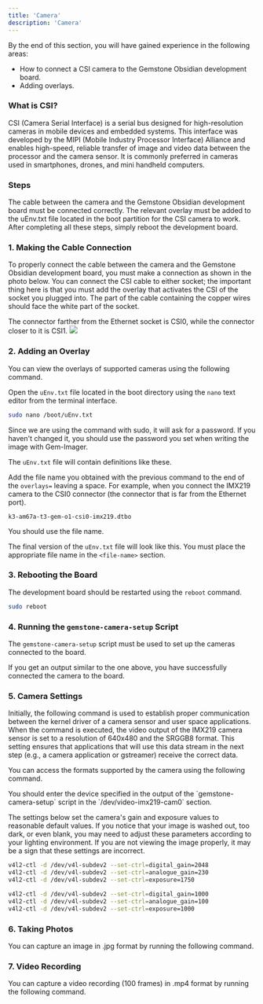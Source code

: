 ```yaml
---
title: 'Camera'
description: 'Camera'
---
```



<Tip>
By the end of this section, you will have gained experience in the following areas:

- How to connect a CSI camera to the Gemstone Obsidian development board.
- Adding overlays.
</Tip>

### What is CSI?

CSI (Camera Serial Interface) is a serial bus designed for high-resolution cameras in mobile devices and embedded systems.
This interface was developed by the MIPI (Mobile Industry Processor Interface) Alliance and enables high-speed, reliable transfer of image and video data between the processor and the camera sensor.
It is commonly preferred in cameras used in smartphones, drones, and mini handheld computers. 

### Steps

<Steps>
  <Step title="Making the Cable Connection">
    The cable between the camera and the Gemstone Obsidian development board must be connected correctly.
  </Step>
  <Step title="Adding an Overlay">
    The relevant overlay must be added to the uEnv.txt file located in the boot partition for the CSI camera to work.
  </Step>
  <Step title="Board Reboot">
    After completing all these steps, simply reboot the development board.
  </Step>
</Steps>

### 1. Making the Cable Connection

To properly connect the cable between the camera and the Gemstone Obsidian development board, you must make a connection as shown in the photo below.
You can connect the CSI cable to either socket; the important thing here is that you must add the overlay that activates the CSI of the socket you plugged into.
<Tip>
The part of the cable containing the copper wires should face the white part of the socket.
</Tip>

<Tip>
The connector farther from the Ethernet socket is CSI0, while the connector closer to it is CSI1.
</Tip>

<Frame caption="Connecting the Camera Cable to the Development Board">
  <img className="rounded-lg" noZoom src="/images/o1-board/15-camera-lens-3.png" />
</Frame>

### 2. Adding an Overlay

You can view the overlays of supported cameras using the following command.

<SnippetCameraOverlaysList />

Open the `uEnv.txt` file located in the boot directory using the `nano` text editor from the terminal interface.

```bash
sudo nano /boot/uEnv.txt
```
<Tip>
Since we are using the command with sudo, it will ask for a password. If you haven't changed it, you should use the password you set when writing the image with Gem-Imager.
</Tip>

The `uEnv.txt` file will contain definitions like these.

<SnippetUEnv />

Add the file name you obtained with the previous command to the end of the `overlays=` leaving a space. For example, when you connect the IMX219 camera to the CSI0 connector (the connector that is far from the Ethernet port).
```
k3-am67a-t3-gem-o1-csi0-imx219.dtbo
```
You should use the file name.

The final version of the `uEnv.txt` file will look like this. You must place the appropriate file name in the `<file-name>` section.

<SnippetUEnvEdit />


### 3. Rebooting the Board

The development board should be restarted using the `reboot` command.

```bash
sudo reboot
```

### 4. Running the `gemstone-camera-setup` Script

The `gemstone-camera-setup` script must be used to set up the cameras connected to the board.

<SnippetCameraSetup />

If you get an output similar to the one above, you have successfully connected the camera to the board.

### 5. Camera Settings

Initially, the following command is used to establish proper communication between the kernel driver of a camera sensor and user space applications.
When the command is executed, the video output of the IMX219 camera sensor is set to a resolution of 640x480 and the SRGGB8 format. This setting ensures that applications that will use this data stream in the next step (e.g., a camera application or gstreamer) receive the correct data.

<SnippetCameraSet />

You can access the formats supported by the camera using the following command.

<SnippetCameraListFormats />

<Tip>
You should enter the device specified in the output of the `gemstone-camera-setup` script in the `/dev/video-imx219-cam0` section.
</Tip>

The settings below set the camera's gain and exposure values to reasonable default values.
If you notice that your image is washed out, too dark, or even blank, you may need to adjust these parameters according to your lighting environment.
If you are not viewing the image properly, it may be a sign that these settings are incorrect.

```bash Indoor Lighting
v4l2-ctl -d /dev/v4l-subdev2 --set-ctrl=digital_gain=2048
v4l2-ctl -d /dev/v4l-subdev2 --set-ctrl=analogue_gain=230
v4l2-ctl -d /dev/v4l-subdev2 --set-ctrl=exposure=1750
```

```bash Natural Light
v4l2-ctl -d /dev/v4l-subdev2 --set-ctrl=digital_gain=1000
v4l2-ctl -d /dev/v4l-subdev2 --set-ctrl=analogue_gain=100
v4l2-ctl -d /dev/v4l-subdev2 --set-ctrl=exposure=1000
```

### 6. Taking Photos

You can capture an image in .jpg format by running the following command.

<SnippetCameraTakePhoto />

### 7. Video Recording

You can capture a video recording (100 frames) in .mp4 format by running the following command.

<SnippetCameraRecordVideo />

